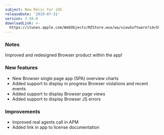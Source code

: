 ```yaml
---
subject: New Relic for iOS
releaseDate: '2019-07-31'
version: 3.50.0
downloadLink: >-
  https://itunes.apple.com/WebObjects/MZStore.woa/wa/viewSoftware?id=594038638&mt=8
---
```


### Notes

Improved and redesigned Browser product within the app!

### New features

* New Browser single page app (SPA) overview charts
* Added support to display in progress Browser violations and recent events
* Added support to display Browser page views
* Added support to display Browser JS errors

### Improvements

* Improved real agents call in APM
* Added link in app to license documentation
